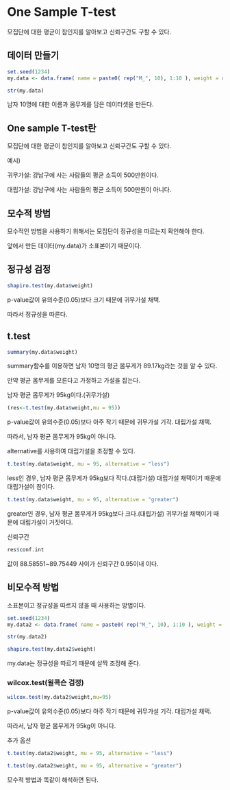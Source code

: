 # One Sample T-test
모집단에 대한 평균이 참인지를 알아보고 신뢰구간도 구할 수 있다.


## 데이터 만들기
```{R}
set.seed(1234)
my.data <- data.frame( name = paste0( rep("M_", 10), 1:10 ), weight = round( rnorm(40, 90, 2), 1 ) )

str(my.data)
```

남자 10명에 대한 이름과 몸무게를 담은 데이터셋을 만든다.

## One sample T-test란
모집단에 대한 평균이 참인지를 알아보고 신뢰구간도 구할 수 있다.

예시) 

귀무가설: 강남구에 사는 사람들의 평균 소득이 500만원이다.

대립가설: 강남구에 사는 사람들의 평균 소득이 500만원이 아니다.


## 모수적 방법
모수적인 방법을 사용하기 위해서는 모집단이 정규성을 따르는지 확인해야 한다.

앞에서 만든 데이터(my.data)가 소표본이기 때문이다.


## 정규성 검정

``` {R}
shapiro.test(my.data$weight)
```

p-value값이 유의수준(0.05)보다 크기 때문에 귀무가설 채택.

따라서 정규성을 따른다.


## t.test

``` {R}
summary(my.data$weight)
```

summary함수를 이용하면 남자 10명의 평균 몸무게가 89.17kg라는 것을 알 수 있다.

만약 평균 몸무게를 모른다고 가정하고 가설을 잡는다.

남자 평균 몸무게가 95kg이다.(귀무가설)

``` {R}
(res<-t.test(my.data$weight,mu = 95))
```

p-value값이 유의수준(0.05)보다 아주 작기 때문에 귀무가설 기각. 대립가설 채택.

따라서, 남자 평균 몸무게가 95kg이 아니다.


alternative를 사용하여 대립가설을 조정할 수 있다.

``` {R}
t.test(my.data$weight, mu = 95, alternative = "less")
```

less인 경우, 남자 평균 몸무게가 95kg보다 작다.(대립가설) 대립가설 채택이기 때문에 대립가설이 참이다.

``` {R}
t.test(my.data$weight, mu = 95, alternative = "greater")
```

greater인 경우, 남자 평균 몸무게가 95kg보다 크다.(대립가설) 귀무가설 채택이기 때문에 대립가설이 거짓이다.


신뢰구간

``` {R}
res$conf.int
```

값이 88.58551~89.75449 사이가 신뢰구간 0.95이내 이다.



## 비모수적 방법
소표본이고 정규성을 따르지 않을 때 사용하는 방법이다.

``` {R}
set.seed(1234)
my.data2 <- data.frame( name = paste0( rep("M_", 10), 1:10 ), weight = round( rnorm(70, 90, 2), 1 ) )

str(my.data2)

shapiro.test(my.data2$weight)
```

my.data는 정규성을 따르기 때문에 살짝 조정해 준다.


### wilcox.test(윌콕슨 검정)

``` {R}
wilcox.test(my.data2$weight,mu=95)
```

p-value값이 유의수준(0.05)보다 아주 작기 때문에 귀무가설 기각. 대립가설 채택.

따라서, 남자 평균 몸무게가 95kg이 아니다.


추가 옵션

``` {R}
t.test(my.data2$weight, mu = 95, alternative = "less")
``` 

``` {R}
t.test(my.data2$weight, mu = 95, alternative = "greater")
```

모수적 방법과 똑같이 해석하면 된다.